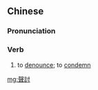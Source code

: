 {{also|声讨}}
==Chinese==
{{zh-forms|s=声讨}}

===Pronunciation===
{{zh-pron
|m=shēngtǎo
|c=sing1 tou2
|mn=qz,xm,zz:seng-thó/tw:siaⁿ-thó
|cat=v
}}

===Verb===
{{zh-verb}}

# to [[denounce]]; to [[condemn]]

[[mg:聲討]]